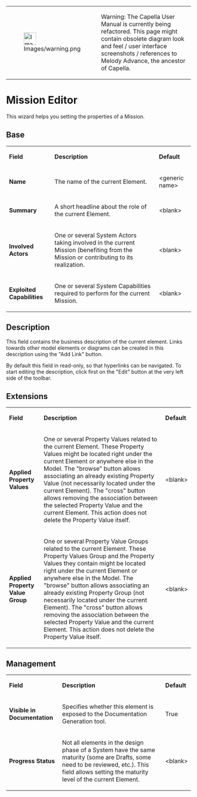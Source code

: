 <!--
  Copyright (c) 2006, 2015 THALES GLOBAL SERVICES.
  All rights reserved. This program and the accompanying materials
  are made available under the terms of the Eclipse Public License v1.0
  which accompanies this distribution, and is available at
  http://www.eclipse.org/legal/epl-v10.html

  Contributors:
       Thales - initial API and implementation
-->

{| border="1"
|-
| [[Image:Images/warning.png|34x34px]]
| Warning: The Capella User Manual is currently being refactored. This page might contain obsolete diagram look and feel / user interface screenshots / references to Melody Advance, the ancestor of Capella.
|}   

= Mission Editor =

This wizard helps you setting the properties of a Mission.

== Base ==                          

{| border="1"
|-
| '''Field'''
| '''Description'''
| '''Default'''
|-
| '''Name'''
| The name of the current Element.
| &lt;generic name&gt;
|-
| '''Summary'''
| A short headline about the role of the current Element.
| &lt;blank&gt;
|-
| '''Involved Actors'''
| One or several System Actors taking involved in the current Mission (benefiting from the Mission or contributing to its realization.
| &lt;blank&gt;
|-
| '''Exploited Capabilities'''
| One or several System Capabilities required to perform for the current Mission.
| &lt;blank&gt;
|}  

== Description==

This field contains the business description of the current element. Links towards other model elements or diagrams can be created in this description using the &quot;Add Link&quot; button.

By default this field in read-only, so that hyperlinks can be navigated. To start editing the description, click first on the &quot;Edit&quot; button at the very left side of the toolbar. 

== Extensions ==                

{| border="1"
|-
| '''Field'''
| '''Description'''
| '''Default'''
|-
| '''Applied Property Values'''
| One or several Property Values related to the current Element. These Property Values might be located right under the current Element or anywhere else in the Model.
The &quot;browse&quot; button allows associating an already existing Property Value (not necessarily located under the current Element). The &quot;cross&quot; button allows removing the association between the selected Property Value and the current Element. This action does not delete the Property Value itself.
| &lt;blank&gt;
|-
| '''Applied Property Value Group'''
| One or several Property Value Groups related to the current Element. These Property Values Group and the Property Values they contain might be located right under the current Element or anywhere else in the Model.
The &quot;browse&quot; button allows associating an already existing Property Group (not necessarily located under the current Element). The &quot;cross&quot; button allows removing the association between the selected Property Value and the current Element. This action does not delete the Property Value itself.
| &lt;blank&gt;
|}  

== Management ==                     

{| border="1"
|-
| '''Field'''
| '''Description'''
| '''Default'''
|-
| '''Visible in Documentation'''
| Specifies whether this element is exposed to the Documentation Generation tool.
| True
|-
| '''Progress Status'''
| Not all elements in the design phase of a System have the same maturity (some are Drafts, some need to be reviewed, etc.). This field allows setting the maturity level of the current Element.
| &lt;blank&gt;
|}       